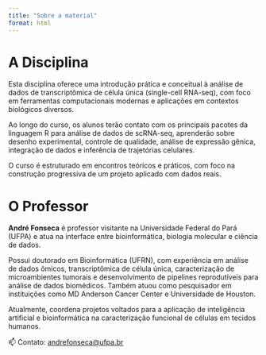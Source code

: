 ```yaml
---
title: "Sobre a material"
format: html
---
```


# A Disciplina

Esta disciplina oferece uma introdução prática e conceitual à análise de dados de transcriptômica de célula única (single-cell RNA-seq), com foco em ferramentas computacionais modernas e aplicações em contextos biológicos diversos.

Ao longo do curso, os alunos terão contato com os principais pacotes da linguagem R para análise de dados de scRNA-seq, aprenderão sobre desenho experimental, controle de qualidade, análise de expressão gênica, integração de dados e inferência de trajetórias celulares.

O curso é estruturado em encontros teóricos e práticos, com foco na construção progressiva de um projeto aplicado com dados reais.


# O Professor

**André Fonseca** é professor visitante na Universidade Federal do Pará (UFPA) e atua na interface entre bioinformática, biologia molecular e ciência de dados.

Possui doutorado em Bioinformática (UFRN), com experiência em análise de dados ômicos, transcriptômica de célula única, caracterização de microambientes tumorais e desenvolvimento de pipelines reprodutíveis para análise de dados biomédicos. Também atuou como pesquisador em instituições como MD Anderson Cancer Center e Universidade de Houston.

Atualmente, coordena projetos voltados para a aplicação de inteligência artificial e bioinformática na caracterização funcional de células em tecidos humanos.

📫 Contato: [andrefonseca@ufpa.br](mailto:andrefonseca@ufpa.br)
